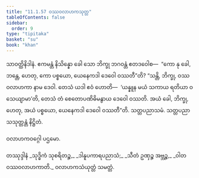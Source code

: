 ```yaml
---
title: "11.1.57 ဝဿဝလာဟကသုတ္တ"
tableOfContents: false
sidebar:
  order: 9
type: "tipitaka"
basket: "su"
book: "khan"
---
```



<DynamicBreadcrumb />

<Division number="606" book="khan">

<Paragraph number="1231" book="khan">
သာဝတ္ထိနိဒါနံ. ဧကမန္တံ နိသိန္နော ခေါ သော ဘိက္ခု ဘဂဝန္တံ ဧတဒဝေါစ—  “ကော နု ခေါ, ဘန္တေ, ဟေတု, ကော ပစ္စယော, ယေနေကဒါ ဒေဝေါ ဝဿတီ”တိ? “သန္တိ, ဘိက္ခု, ဝဿဝလာဟကာ နာမ ဒေဝါ. တေသံ ယဒါ ဧဝံ ဟောတိ—  ‘ယန္နူန မယံ သကာယ ရတိယာ ဝသေယျာမာ’တိ, တေသံ တံ စေတောပဏိဓိမနွာယ ဒေဝေါ ဝဿတိ. အယံ ခေါ, ဘိက္ခု, ဟေတု, အယံ ပစ္စယော, ယေနေကဒါ ဒေဝေါ ဝဿတီ”တိ. သတ္တပညာသမံ.

</Paragraph>
</Division>

<Paragraph number="1232" type="center" book="khan">
သတ္တပညာသသုတ္တန္တံ နိဋ္ဌိတံ.

  
ဝလာဟကဝဂ္ဂေါ ပဌမော.



</Paragraph>

<Paragraph number="1233" type="center" book="khan">
တဿုဒ္ဒါနံ


</Paragraph>

<Paragraph number="1234" type="verses" book="khan">
_သုဒ္ဓိကံ သုစရိတဉ္စ,_  
_ဒါနူပကာရပညာသံ;_  
_သီတံ ဥဏှဉ္စ အဗ္ဘဉ္စ,_  
_ဝါတဝဿဝလာဟကာတိ._  


</Paragraph>

<Paragraph number="1235" type="center" book="khan">
ဝလာဟကသံယုတ္တံ သမတ္တံ.
</Paragraph>